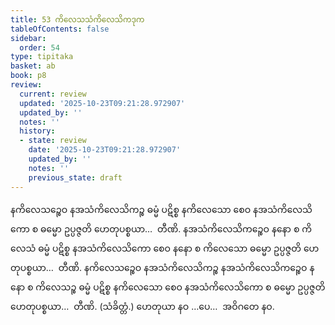 ```yaml
---
title: 53 ကိလေသသံကိလေသိကဒုက
tableOfContents: false
sidebar:
  order: 54
type: tipitaka
basket: ab
book: p8
review:
  current: review
  updated: '2025-10-23T09:21:28.972907'
  updated_by: ''
  notes: ''
  history:
  - state: review
    date: '2025-10-23T09:21:28.972907'
    updated_by: ''
    notes: ''
    previous_state: draft
---
```



<ReviewStatus review={frontmatter.review} showDetails={true} />

<HypothesisAnnotation frontmatter={frontmatter} />

<DynamicBreadcrumb />

<Division number="72" book="p8" e="ch" v="40" p="97">

<Paragraph number="226" book="p8">
နကိလေသဉ္စေဝ နအသံကိလေသိကဉ္စ ဓမ္မံ ပဋိစ္စ နကိလေသော စေဝ နအသံကိလေသိကော စ ဓမ္မော ဥပ္ပဇ္ဇတိ ဟေတုပစ္စယာ…  တီဏိ.
</Paragraph>

<Paragraph number="227" book="p8">
နအသံကိလေသိကဉ္စေဝ နနော စ ကိလေသံ ဓမ္မံ ပဋိစ္စ နအသံကိလေသိကော စေဝ နနော စ ကိလေသော ဓမ္မော ဥပ္ပဇ္ဇတိ ဟေတုပစ္စယာ…  တီဏိ.
</Paragraph>

<Paragraph number="228" book="p8">
နကိလေသဉ္စေဝ နအသံကိလေသိကဉ္စ နအသံကိလေသိကဉ္စေဝ နနော စ ကိလေသဉ္စ ဓမ္မံ ပဋိစ္စ နကိလေသော စေဝ နအသံကိလေသိကော စ ဓမ္မော ဥပ္ပဇ္ဇတိ ဟေတုပစ္စယာ…  တီဏိ. (သံခိတ္တံ.)
</Paragraph>

<Paragraph number="229" book="p8">
ဟေတုယာ နဝ …ပေ…  အဝိဂတေ နဝ.
</Paragraph>
</Division>
